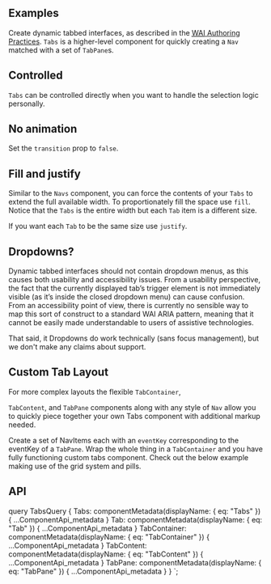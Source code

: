 

<PageHeader title="Tabbed components" subTitle="Dynamic tabbed interfaces" />

## Examples

Create dynamic tabbed interfaces, as described in the
[<abbr title="Web Accessibility Initiative">WAI</abbr> <ARIA /> Authoring Practices](https://www.w3.org/TR/wai-aria-practices/#tabpanel).
`Tabs` is a higher-level component for quickly creating a
`Nav` matched with a set of `TabPane`s.

<ReactPlayground
  codeText={TabsUncontrolled}
  exampleClassName="bs-example-tabs"
/>

## Controlled

`Tabs` can be controlled directly when you want to handle the
selection logic personally.

<ReactPlayground codeText={TabsControlled} exampleClassName="bs-example-tabs" />

## No animation

Set the `transition` prop to `false`.

<ReactPlayground
  codeText={TabsNoAnimation}
  exampleClassName="bs-example-tabs"
/>

## Fill and justify

Similar to the `Navs` component, you can force the contents of your `Tabs` to extend the full available width. To
proportionately fill the space use `fill`. Notice that the
`Tabs` is the entire width but each `Tab` item is a different size.

<ReactPlayground codeText={TabsFill} />

If you want each `Tab` to be the same size use `justify`.

<ReactPlayground codeText={TabsJustified} />

## Dropdowns?

Dynamic tabbed interfaces should not contain dropdown menus, as this
causes both usability and accessibility issues. From a usability
perspective, the fact that the currently displayed tab’s trigger element
is not immediately visible (as it’s inside the closed dropdown menu) can
cause confusion. From an accessibility point of view, there is currently
no sensible way to map this sort of construct to a standard WAI ARIA
pattern, meaning that it cannot be easily made understandable to users
of assistive technologies.

That said, it Dropdowns do work technically (sans focus management), but
we don't make any claims about support.

## Custom Tab Layout

For more complex layouts the flexible `TabContainer`,

`TabContent`, and `TabPane` components along with any
style of `Nav` allow you to quickly piece together your own Tabs
component with additional markup needed.

Create a set of NavItems each with an `eventKey`
corresponding to the eventKey of a `TabPane`. Wrap the whole
thing in a `TabContainer` and you have fully functioning
custom tabs component. Check out the below example making use of the
grid system and pills.

<ReactPlayground codeText={LeftTabs} exampleClassName="bs-example-tabs" />

## API

<ComponentApi metadata={props.data.Tabs} />
<ComponentApi metadata={props.data.Tab} />
<ComponentApi metadata={props.data.TabContainer} />
<ComponentApi metadata={props.data.TabContent} />
<ComponentApi metadata={props.data.TabPane} />

  query TabsQuery {
    Tabs: componentMetadata(displayName: { eq: "Tabs" }) {
      ...ComponentApi_metadata
    }
    Tab: componentMetadata(displayName: { eq: "Tab" }) {
      ...ComponentApi_metadata
    }
    TabContainer: componentMetadata(displayName: { eq: "TabContainer" }) {
      ...ComponentApi_metadata
    }
    TabContent: componentMetadata(displayName: { eq: "TabContent" }) {
      ...ComponentApi_metadata
    }
    TabPane: componentMetadata(displayName: { eq: "TabPane" }) {
      ...ComponentApi_metadata
    }
  }
`;
